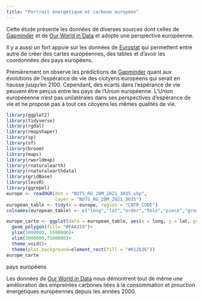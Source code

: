 ```yaml
---
title: "Portrait énergétique et carbone européen"
---
```


Cette étude présente les données de diverses sources dont celles de [Gapminder](https://www.gapminder.org/data/documentation/gd004/) et de [Our World in Data](https://ourworldindata.org/) et adopte une perspective européenne.

Il y a aussi un fort appuie sur les données de [Eurostat](https://ec.europa.eu/eurostat/) qui permettent entre autre de créer des cartes européennes, des tables et d'avoir les coordonnées des pays européens.


Premièrement on observe les prédictions de [Gapminder](https://www.gapminder.org/data/documentation/gd004/) quant aux évolutions de l'espérance de vie des ciotyens européens qui serait en hausse jusqu'en 2100. Cependant, des écarts dans l'espérance de vie peuvent être perçus entre les pays de l'Union européenne. L'Union europééenne n'est pas unilatérales dans ses perspectives d'espérance de vie et ne propose pas à tout ces citoyens les mêmes qualités de vie.


```r
library(ggplot2)
library(tidyverse)
library(rgdal)
library(rmapshaper)
library(sp)
library(sf)
library(broom)
library(maps)
library(rworldmap)
library(rnaturalearth)
library(rnaturalearthdata)
library(gridBase)
library(lessR)
library(ggrepel)
europe <- readOGR(dsn = "NUTS_RG_20M_2021_3035.shp",
                  layer = "NUTS_RG_20M_2021_3035")
european_table <- tidy(x = europe, region = "CNTR_CODE")
colnames(european_table) <- c("long","lat","order","hole","piece","group","pays")

europe_carte <- ggplot(data = european_table, aes(x = long, y = lat, group = group, fill = "#FAA219"))+ 
  geom_polygon(fill= "#FAA219")+
  ylim(1000000, 5500000)+
  xlim(2000000,7500000)+
  theme_void()+
  theme(plot.background=element_rect(fill = "#012b36"))
europe_carte
```

<aside>pays européens</aside>

Les données de [Our World in Data](https://ourworldindata.org/) nous démontrent tout de même une amélioration des empreintes carbones liées à la consommation et prouction énergétiques européennes depuis les années 2000. 
